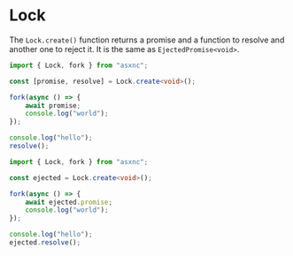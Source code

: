 
# Lock

The `Lock.create()` function returns a promise and a function to resolve and
another one to reject it. It is the same as `EjectedPromise<void>`.

<Tabs>
  <TabItem value="tuple" label="Tuple" default>

```ts
import { Lock, fork } from "asxnc";

const [promise, resolve] = Lock.create<void>();

fork(async () => {
	await promise;
	console.log("world");
});

console.log("hello");
resolve();
```

  </TabItem>
  <TabItem value="object" label="Object">

```ts
import { Lock, fork } from "asxnc";

const ejected = Lock.create<void>();

fork(async () => {
	await ejected.promise;
	console.log("world");
});

console.log("hello");
ejected.resolve();
```

  </TabItem>
</Tabs>
